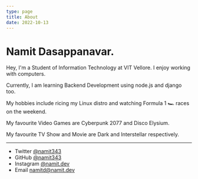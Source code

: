 ```yaml
---
type: page
title: About
date: 2022-10-13
---
```


# Namit Dasappanavar.

Hey, I'm a Student of Information Technology at VIT Vellore. I enjoy working with computers.

Currently, I am learning Backend Development using node.js and django too.

My hobbies include ricing my Linux distro and watching Formula 1 🏎️ races on the weekend.

My favourite Video Games are Cyberpunk 2077 and Disco Elysium.

My favourite TV Show and Movie are Dark and Interstellar respectively.

---

- Twitter [@namit343](https://twitter.com/namit343)
- GitHub [@namit343](https://github.com/namit343)
- Instagram [@namit.dev](https://instagram.com/namit.dev)
- Email namitd@namit.dev